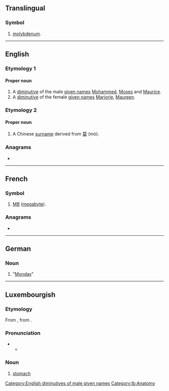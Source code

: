 {{also|Appendix:Variations of "mo"}}
==Translingual==

===Symbol===
{{head|mul|symbol}}

# {{lb|mul|element symbol}} [[molybdenum]].

----

==English==

===Etymology 1===

====Proper noun====
{{en-proper noun}}

# A [[diminutive]] of the male [[given name]]s [[Mohammed]], [[Moses]] and [[Maurice]].
# A [[diminutive]] of the female [[given name]]s [[Marjorie]], [[Maureen]].

===Etymology 2===

====Proper noun====
{{en-proper noun}}

# A Chinese [[surname]] derived from [[莫]] (mò).

===Anagrams===
* {{anagrams|en|a=mo|O.M.|OM|om}}

[[Category:English diminutives of male given names]]

----

==French==

===Symbol===
{{head|fr|symbols}}

# {{abbreviation of|mégaoctet|lang=fr}} [[MB]] ([[megabyte]]).

===Anagrams===
* {{l|fr|OM}}

----

==German==

===Noun===
{{head|de|noun}}

# {{abbreviation of|Montag|lang=de}} "[[Monday]]"

----

==Luxembourgish==

===Etymology===
From {{etyl|goh|lb}} {{m|goh|mago}}, from {{etyl|gem-pro|lb}} {{m|gem-pro|*magô}}.

===Pronunciation===
* {{IPA|/moː/|lang=lb}}
** {{rhymes|oː|lang=lb}}

===Noun===
{{lb-noun|m|Mee}}

# [[stomach]]

[[Category:lb:Anatomy]]
